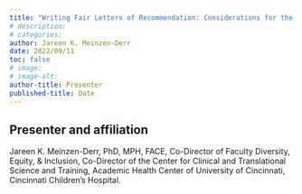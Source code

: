```yaml
---
title: "Writing Fair Letters of Recommendation: Considerations for the Requester and the Writer"
# description:
# categories:
author: Jareen K. Meinzen-Derr
date: 2022/09/11
toc: false
# image: 
# image-alt:
author-title: Presenter
published-title: Date
---
```

## Presenter and affiliation
Jareen K. Meinzen-Derr, PhD, MPH, FACE, Co-Director of Faculty Diversity, Equity, & Inclusion, Co-Director of the Center for Clinical and Translational Science and Training,  Academic Health Center of University of Cincinnati, Cincinnati Children’s Hospital.

<!-- When YouTube recording is ready, add in link. Click, share, embed, then extract link from iframe code -->
<!-- ## Recording
{{< video https://www.youtube.com/embed/g-EFGen6j0w >}} -->